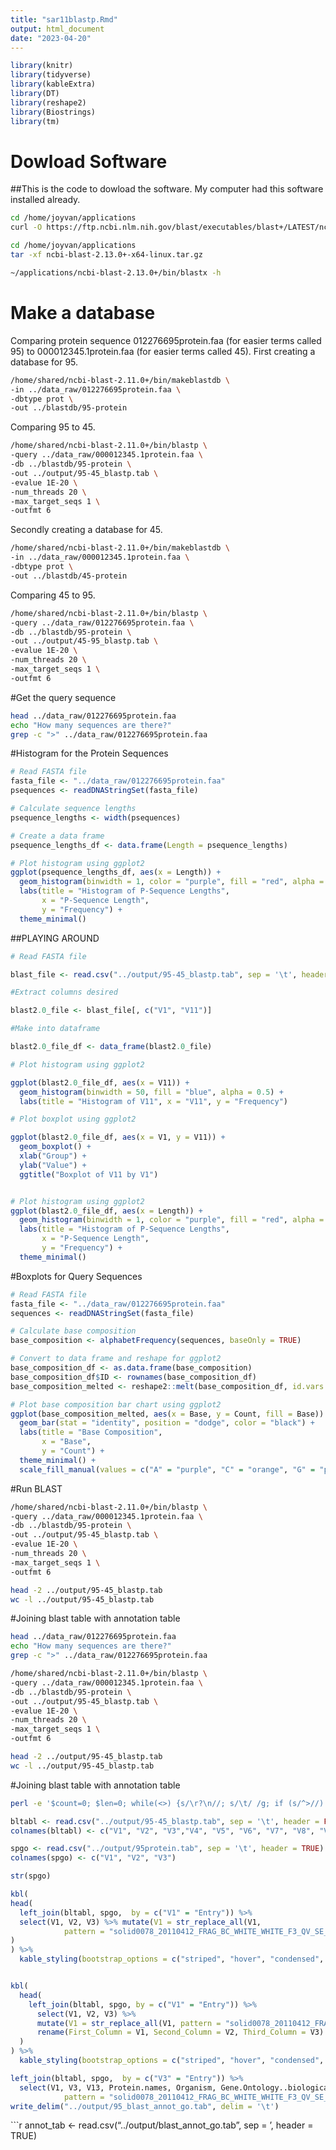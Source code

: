 ```yaml
---
title: "sar11blastp.Rmd"
output: html_document
date: "2023-04-20"
---
```


```r
library(knitr)
library(tidyverse)
library(kableExtra)
library(DT)
library(reshape2)
library(Biostrings)
library(tm)
```

# Dowload Software

##This is the code to dowload the software. My computer had this software installed already. 

```bash
cd /home/joyvan/applications
curl -O https://ftp.ncbi.nlm.nih.gov/blast/executables/blast+/LATEST/ncbi-blast-2.13.0+-x64-linux.tar.gz

```

```bash
cd /home/joyvan/applications
tar -xf ncbi-blast-2.13.0+-x64-linux.tar.gz
```
```bash
~/applications/ncbi-blast-2.13.0+/bin/blastx -h
```

# Make a database

Comparing protein sequence 012276695protein.faa (for easier terms called 95) to 000012345.1protein.faa (for easier terms called 45). First creating a database for 95.  

```bash
/home/shared/ncbi-blast-2.11.0+/bin/makeblastdb \
-in ../data_raw/012276695protein.faa \
-dbtype prot \
-out ../blastdb/95-protein
```

Comparing 95 to 45. 
```bash
/home/shared/ncbi-blast-2.11.0+/bin/blastp \
-query ../data_raw/000012345.1protein.faa \
-db ../blastdb/95-protein \
-out ../output/95-45_blastp.tab \
-evalue 1E-20 \
-num_threads 20 \
-max_target_seqs 1 \
-outfmt 6
```

Secondly creating a database for 45.
```bash
/home/shared/ncbi-blast-2.11.0+/bin/makeblastdb \
-in ../data_raw/000012345.1protein.faa \
-dbtype prot \
-out ../blastdb/45-protein
```

Comparing 45 to 95.
```bash
/home/shared/ncbi-blast-2.11.0+/bin/blastp \
-query ../data_raw/012276695protein.faa \
-db ../blastdb/95-protein \
-out ../output/45-95_blastp.tab \
-evalue 1E-20 \
-num_threads 20 \
-max_target_seqs 1 \
-outfmt 6
```


#Get the query sequence

```bash
head ../data_raw/012276695protein.faa
echo "How many sequences are there?"
grep -c ">" ../data_raw/012276695protein.faa
```

#Histogram for the Protein Sequences
```r
# Read FASTA file
fasta_file <- "../data_raw/012276695protein.faa"  
psequences <- readDNAStringSet(fasta_file)

# Calculate sequence lengths
psequence_lengths <- width(psequences)

# Create a data frame
psequence_lengths_df <- data.frame(Length = psequence_lengths)

# Plot histogram using ggplot2
ggplot(psequence_lengths_df, aes(x = Length)) +
  geom_histogram(binwidth = 1, color = "purple", fill = "red", alpha = 0.75) +
  labs(title = "Histogram of P-Sequence Lengths",
       x = "P-Sequence Length",
       y = "Frequency") +
  theme_minimal() 
```


##PLAYING AROUND

```r
# Read FASTA file

blast_file <- read.csv("../output/95-45_blastp.tab", sep = '\t', header = FALSE) 

#Extract columns desired

blast2.0_file <- blast_file[, c("V1", "V11")]

#Make into dataframe

blast2.0_file_df <- data_frame(blast2.0_file)

# Plot histogram using ggplot2

ggplot(blast2.0_file_df, aes(x = V11)) +
  geom_histogram(binwidth = 50, fill = "blue", alpha = 0.5) +
  labs(title = "Histogram of V11", x = "V11", y = "Frequency")

# Plot boxplot using ggplot2

ggplot(blast2.0_file_df, aes(x = V1, y = V11)) +
  geom_boxplot() +
  xlab("Group") +
  ylab("Value") +
  ggtitle("Boxplot of V11 by V1")


# Plot histogram using ggplot2
ggplot(blast2.0_file_df, aes(x = Length)) +
  geom_histogram(binwidth = 1, color = "purple", fill = "red", alpha = 0.75) +
  labs(title = "Histogram of P-Sequence Lengths",
       x = "P-Sequence Length",
       y = "Frequency") +
  theme_minimal() 
```



#Boxplots for Query Sequences
```r
# Read FASTA file
fasta_file <- "../data_raw/012276695protein.faa"
sequences <- readDNAStringSet(fasta_file)

# Calculate base composition
base_composition <- alphabetFrequency(sequences, baseOnly = TRUE)

# Convert to data frame and reshape for ggplot2
base_composition_df <- as.data.frame(base_composition)
base_composition_df$ID <- rownames(base_composition_df)
base_composition_melted <- reshape2::melt(base_composition_df, id.vars = "ID", variable.name = "Base", value.name = "Count")

# Plot base composition bar chart using ggplot2
ggplot(base_composition_melted, aes(x = Base, y = Count, fill = Base)) +
  geom_bar(stat = "identity", position = "dodge", color = "black") +
  labs(title = "Base Composition",
       x = "Base",
       y = "Count") +
  theme_minimal() +
  scale_fill_manual(values = c("A" = "purple", "C" = "orange", "G" = "pink", "T" = "yellow"))
```


#Run BLAST

```bash
/home/shared/ncbi-blast-2.11.0+/bin/blastp \
-query ../data_raw/000012345.1protein.faa \
-db ../blastdb/95-protein \
-out ../output/95-45_blastp.tab \
-evalue 1E-20 \
-num_threads 20 \
-max_target_seqs 1 \
-outfmt 6
```

```bash
head -2 ../output/95-45_blastp.tab
wc -l ../output/95-45_blastp.tab
```

#Joining blast table with annotation table

```bash
head ../data_raw/012276695protein.faa
echo "How many sequences are there?"
grep -c ">" ../data_raw/012276695protein.faa
```
```bash
/home/shared/ncbi-blast-2.11.0+/bin/blastp \
-query ../data_raw/000012345.1protein.faa \
-db ../blastdb/95-protein \
-out ../output/95-45_blastp.tab \
-evalue 1E-20 \
-num_threads 20 \
-max_target_seqs 1 \
-outfmt 6
```

```bash
head -2 ../output/95-45_blastp.tab
wc -l ../output/95-45_blastp.tab
```


#Joining blast table with annotation table


```bash
perl -e '$count=0; $len=0; while(<>) {s/\r?\n//; s/\t/ /g; if (s/^>//) { if ($. != 1) {print "\n"} s/ |$/\t/; $count++; $_ .= "\t";} else {s/ //g; $len += length($_)} print $_;} print "\n"; warn "\nConverted $count FASTA records in $. lines to tabular format\nTotal sequence length: $len\n\n";' ../data_raw/012276695protein.faa > ../output/95protein.tab
```



```r
bltabl <- read.csv("../output/95-45_blastp.tab", sep = '\t', header = FALSE)
colnames(bltabl) <- c("V1", "V2", "V3","V4", "V5", "V6", "V7", "V8", "V9", "V10","V11", "V12")
```

```r
spgo <- read.csv("../output/95protein.tab", sep = '\t', header = TRUE)
colnames(spgo) <- c("V1", "V2", "V3")
```

```r
str(spgo)
```

```r
kbl(
head(
  left_join(bltabl, spgo,  by = c("V1" = "Entry")) %>%
  select(V1, V2, V3) %>% mutate(V1 = str_replace_all(V1, 
            pattern = "solid0078_20110412_FRAG_BC_WHITE_WHITE_F3_QV_SE_trimmed", replacement = "Ab"))
)
) %>%
  kable_styling(bootstrap_options = c("striped", "hover", "condensed", "responsive"))


kbl(
  head(
    left_join(bltabl, spgo, by = c("V1" = "Entry")) %>%
      select(V1, V2, V3) %>%
      mutate(V1 = str_replace_all(V1, pattern = "solid0078_20110412_FRAG_BC_WHITE_WHITE_F3_QV_SE_trimmed", replacement = "Ab")) %>%
      rename(First_Column = V1, Second_Column = V2, Third_Column = V3)
  )
) %>%
  kable_styling(bootstrap_options = c("striped", "hover", "condensed", "responsive"))


```

```r
left_join(bltabl, spgo,  by = c("V3" = "Entry")) %>%
  select(V1, V3, V13, Protein.names, Organism, Gene.Ontology..biological.process., Gene.Ontology.IDs) %>% mutate(V1 = str_replace_all(V1, 
            pattern = "solid0078_20110412_FRAG_BC_WHITE_WHITE_F3_QV_SE_trimmed", replacement = "Ab")) %>%
write_delim("../output/95_blast_annot_go.tab", delim = '\t')
```


```r
annot_tab <- read.csv("../output/blast_annot_go.tab", sep = '\t', header = TRUE)
